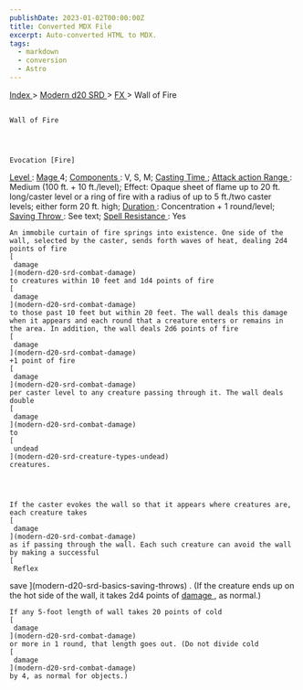 ```yaml
---
publishDate: 2023-01-02T00:00:00Z
title: Converted MDX File
excerpt: Auto-converted HTML to MDX.
tags:
  - markdown
  - conversion
  - Astro
---
```


[
Index
](-index) >
[
Modern d20 SRD
](modern-d20-srd-index) >
[
FX
](modern-d20-srd-fx-index) > Wall of Fire

##

    Wall of Fire




    Evocation [Fire]

[
Level
](modern-d20-srd-fx-level)
:
[
Mage
](modern-d20-srd-classes-advanced-mage)
4;
[
Components
](modern-d20-srd-fx-components)
: V, S, M;
[
Casting Time
](modern-d20-srd-fx-casting-time)
;
[
Attack action
](modern-d20-srd-combat-attack-actions)
[
Range
](modern-d20-srd-fx-range)
: Medium (100 ft. + 10 ft./level); Effect: Opaque sheet of flame up to 20 ft. long/caster level or a ring of fire with a radius of up to 5 ft./two caster levels; either form 20 ft. high;
[
Duration
](modern-d20-srd-fx-duration)
: Concentration + 1 round/level;
[
Saving Throw
](modern-d20-srd-basics-saving-throws)
: See text;
[
Spell Resistance
](modern-d20-srd-special-abilities-spell-resistance)
: Yes

    An immobile curtain of fire springs into existence. One side of the wall, selected by the caster, sends forth waves of heat, dealing 2d4 points of fire
    [
     damage
    ](modern-d20-srd-combat-damage)
    to creatures within 10 feet and 1d4 points of fire
    [
     damage
    ](modern-d20-srd-combat-damage)
    to those past 10 feet but within 20 feet. The wall deals this damage when it appears and each round that a creature enters or remains in the area. In addition, the wall deals 2d6 points of fire
    [
     damage
    ](modern-d20-srd-combat-damage)
    +1 point of fire
    [
     damage
    ](modern-d20-srd-combat-damage)
    per caster level to any creature passing through it. The wall deals double
    [
     damage
    ](modern-d20-srd-combat-damage)
    to
    [
     undead
    ](modern-d20-srd-creature-types-undead)
    creatures.




    If the caster evokes the wall so that it appears where creatures are, each creature takes
    [
     damage
    ](modern-d20-srd-combat-damage)
    as if passing through the wall. Each such creature can avoid the wall by making a successful
    [
     Reflex

save
](modern-d20-srd-basics-saving-throws)
. (If the creature ends up on the hot side of the wall, it takes 2d4 points of
[
damage
](modern-d20-srd-combat-damage)
, as normal.)

    If any 5-foot length of wall takes 20 points of cold
    [
     damage
    ](modern-d20-srd-combat-damage)
    or more in 1 round, that length goes out. (Do not divide cold
    [
     damage
    ](modern-d20-srd-combat-damage)
    by 4, as normal for objects.)
